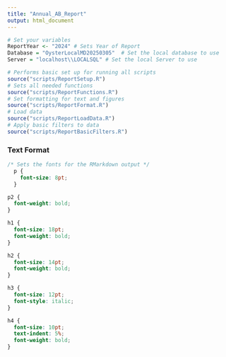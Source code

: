 ```yaml
---
title: "Annual_AB_Report"
output: html_document
---
```


```r
# Set your variables
ReportYear <- "2024" # Sets Year of Report
Database = "OysterLocalMD20250305"  # Set the local database to use
Server = "localhost\\LOCALSQL" # Set the local Server to use
```

```r
# Performs basic set up for running all scripts
source("scripts/ReportSetup.R")
# Sets all needed functions
source("scripts/ReportFunctions.R")
# Set formatting for text and figures
source("scripts/ReportFormat.R")
# Load data
source("scripts/ReportLoadData.R")
# Apply basic filters to data
source("scripts/ReportBasicFilters.R")
```


### Text Format
```css
/* Sets the fonts for the RMarkdown output */
  p {
    font-size: 8pt;
  }

p2 {
  font-weight: bold;
}

h1 {
  font-size: 18pt;
  font-weight: bold;
}

h2 {
  font-size: 14pt;
  font-weight: bold;
}

h3 {
  font-size: 12pt;
  font-style: italic;
}

h4 {
  font-size: 10pt;
  text-indent: 5%;
  font-weight: bold;
}
```
